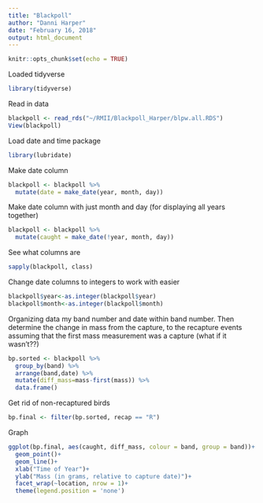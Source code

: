 ---
title: "Blackpoll"
author: "Danni Harper"
date: "February 16, 2018"
output: html_document
---

```{r setup, include=FALSE}
knitr::opts_chunk$set(echo = TRUE)
```

Loaded tidyverse
```{r}
library(tidyverse)
```

Read in data
```{r}
blackpoll <- read_rds("~/RMII/Blackpoll_Harper/blpw.all.RDS")
View(blackpoll)
```


Load date and time package
```{r}
library(lubridate)
```

Make date column
```{r}
blackpoll <- blackpoll %>%
  mutate(date = make_date(year, month, day))
```


Make date column with just month and day (for displaying all years together)
```{r}
blackpoll <- blackpoll %>%
  mutate(caught = make_date(!year, month, day))
```

See what columns are
```{r}
sapply(blackpoll, class)
```

Change date columns to integers to work with easier
```{r}
blackpoll$year<-as.integer(blackpoll$year)
blackpoll$month<-as.integer(blackpoll$month)
```

Organizing data my band number and date within band number. Then determine the change in mass from the capture, to the recapture events assuming that the first mass measurement was a capture (what if it wasn't??)
```{r}
bp.sorted <- blackpoll %>%
  group_by(band) %>%
  arrange(band,date) %>%
  mutate(diff_mass=mass-first(mass)) %>% 
  data.frame()
```

Get rid of non-recaptured birds
```{r}
bp.final <- filter(bp.sorted, recap == "R")
```

Graph
```{r}
ggplot(bp.final, aes(caught, diff_mass, colour = band, group = band))+
  geom_point()+
  geom_line()+
  xlab("Time of Year")+
  ylab("Mass (in grams, relative to capture date)")+
  facet_wrap(~location, nrow = 1)+
  theme(legend.position = 'none')
```


